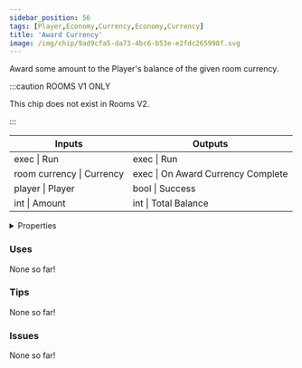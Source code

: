 ```yaml
---
sidebar_position: 56
tags: [Player,Economy,Currency,Economy,Currency]
title: 'Award Currency'
image: /img/chip/9ad9cfa5-da73-4bc6-b53e-e2fdc265998f.svg
---
```


Award some amount to the Player's balance of the given room currency.

:::caution ROOMS V1 ONLY
    
This chip does not exist in Rooms V2.

:::


<IChip uuid="9ad9cfa5-da73-4bc6-b53e-e2fdc265998f"/>

<table><thead><tr><th>Inputs</th><th>Outputs</th></tr></thead><tbody><tr><td>exec | Run</td><td>exec | Run</td></tr><tr><td>room currency | Currency</td><td>exec | On Award Currency Complete</td></tr><tr><td>player | Player</td><td>bool | Success</td></tr><tr><td>int | Amount</td><td>int | Total Balance</td></tr></tbody></table>

<details>
  <summary>Properties</summary>
  <div>
    <div>
    <table>
      <tbody>
        <tr>
          <td>Is beta required?</td>
          <td>No</td>
        </tr>
        <tr>
          <td>Is chip a trolling risk?</td>
          <td>No</td>
        </tr>
        <tr>
          <td>Is chip a role assignment risk?</td>
          <td>No</td>
        </tr>
        <tr>
          <td>Chip UUID</td>
          <td>9ad9cfa5-da73-4bc6-b53e-e2fdc265998f</td>
        </tr>
        <tr>
          <td>Room availability</td>
          <td>Rooms V1 only</td>
        </tr>
      </tbody>
    </table>
    </div>
  </div>
</details>

### Uses

None so far!

### Tips

None so far!

### Issues

None so far!